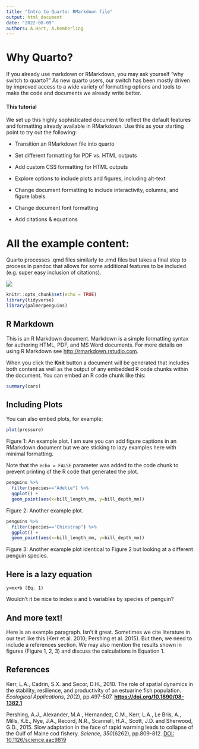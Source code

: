 ```yaml
---
title: "Intro to Quarto: RMarkdown file"
output: html_document
date: "2022-08-09"
authors: A.Hart, A.Kemberling
---
```


# Why Quarto?

If you already use markdown or RMarkdown, you may ask yourself "why switch to quarto?" As new quarto users, our switch has been mostly driven by improved access to a wide variety of formatting options and tools to make the code and documents we already write better.

#### This tutorial

We set up this highly sophisticated document to reflect the default features and formatting already available in RMarkdown. Use this as your starting point to try out the following:

-   Transition an RMarkdown file into quarto

-   Set different formatting for PDF vs. HTML outputs

-   Add custom CSS formatting for HTML outputs

-   Explore options to include plots and figures, including alt-text

-   Change document formatting to include interactivity, columns, and figure labels

-   Change document font formatting

-   Add citations & equations

# All the example content:

Quarto processes .qmd files similarly to .rmd files but takes a final step to process in pandoc that allows for some additional features to be included (e.g. super easy inclusion of citations).

![](<https://quarto.org/docs/get-started/hello/images/rstudio-qmd-how-it-works.png>)

```r
knitr::opts_chunk$set(echo = TRUE)
library(tidyverse)
library(palmerpenguins)
```

## R Markdown

This is an R Markdown document. Markdown is a simple formatting syntax for authoring HTML, PDF, and MS Word documents. For more details on using R Markdown see <http://rmarkdown.rstudio.com>.

When you click the **Knit** button a document will be generated that includes both content as well as the output of any embedded R code chunks within the document. You can embed an R code chunk like this:

```r
summary(cars)
```

## Including Plots

You can also embed plots, for example:

```r
plot(pressure)
```

Figure 1: An example plot. I am sure you can add figure captions in an RMarkdown document but we are sticking to lazy examples here with minimal formatting.

Note that the `echo = FALSE` parameter was added to the code chunk to prevent printing of the R code that generated the plot.

```r
penguins %>%
  filter(species=="Adelie") %>%
  ggplot() +
  geom_point(aes(x=bill_length_mm, y=bill_depth_mm))
```

Figure 2: Another example plot.

```r
penguins %>%
  filter(species=="Chinstrap") %>%
  ggplot() +
  geom_point(aes(x=bill_length_mm, y=bill_depth_mm))
```

Figure 3: Another example plot identical to Figure 2 but looking at a different penguin species.

## Here is a lazy equation

`y=mx+b (Eq. 1)`

Wouldn't it be nice to index `m` and `b` variables by species of penguin?

## And more text!

Here is an example paragraph. Isn't it great. Sometimes we cite literature in our text like this (Kerr et al. 2010; Pershing et al. 2015). But then, we need to include a references section. We may also mention the results shown in figures (Figure 1, 2, 3) and discuss the calculations in Equation 1.

## References

Kerr, L.A., Cadrin, S.X. and Secor, D.H., 2010. The role of spatial dynamics in the stability, resilience, and productivity of an estuarine fish population. *Ecological Applications*, *20*(2), pp.497-507. [**https://doi.org/10.1890/08-1382.1**](https://doi.org/10.1890/08-1382.1)

Pershing, A.J., Alexander, M.A., Hernandez, C.M., Kerr, L.A., Le Bris, A., Mills, K.E., Nye, J.A., Record, N.R., Scannell, H.A., Scott, J.D. and Sherwood, G.D., 2015. Slow adaptation in the face of rapid warming leads to collapse of the Gulf of Maine cod fishery. *Science*, *350*(6262), pp.809-812. [DOI: 10.1126/science.aac9819](https://doi.org/10.1126/science.aac9819)

[\
](https://www.science.org/doi/full/10.1126/science.aac9819# "Metrics")
